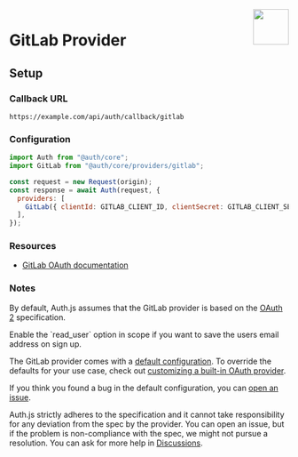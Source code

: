 
<img align="right" src="/img/providers/gitlab.svg" height="64" width="64" />

# GitLab Provider

## Setup

### Callback URL

```
https://example.com/api/auth/callback/gitlab
```

### Configuration

```js
import Auth from "@auth/core";
import GitLab from "@auth/core/providers/gitlab";

const request = new Request(origin);
const response = await Auth(request, {
  providers: [
    GitLab({ clientId: GITLAB_CLIENT_ID, clientSecret: GITLAB_CLIENT_SECRET }),
  ],
});
```

### Resources

- [GitLab OAuth documentation](https://docs.gitlab.com/ee/api/oauth2.html)

### Notes

By default, Auth.js assumes that the GitLab provider is
based on the [OAuth 2](https://www.rfc-editor.org/rfc/rfc6749.html) specification.

<Callout>
  Enable the `read_user` option in scope if you want to save the users email
  address on sign up.
</Callout>

<Callout type="info">

The GitLab provider comes with a [default configuration](https://github.com/nextauthjs/next-auth/blob/main/packages/core/src/providers/gitlab.ts).
To override the defaults for your use case, check out [customizing a built-in OAuth provider](https://authjs.dev/guides/providers/custom-provider#override-default-options).

</Callout>

If you think you found a bug in the default configuration, you can [open an issue](https://authjs.dev/new/provider-issue).

Auth.js strictly adheres to the specification and it cannot take responsibility for any deviation from
the spec by the provider. You can open an issue, but if the problem is non-compliance with the spec,
we might not pursue a resolution. You can ask for more help in [Discussions](https://authjs.dev/new/github-discussions).
